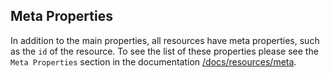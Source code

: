 ## Meta Properties

In addition to the main properties, all resources have meta properties, such
as the `id` of the resource. To see the list of these properties please see the 
`Meta Properties` section in the documentation [/docs/resources/meta](/docs/resources/meta).